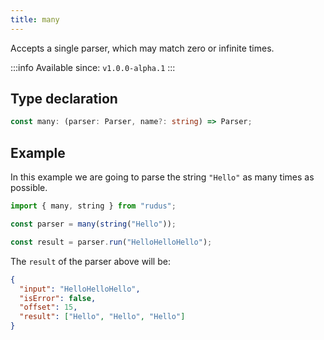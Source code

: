 ```yaml
---
title: many
---
```


Accepts a single parser, which may match zero or infinite times.

:::info
Available since: `v1.0.0-alpha.1`
:::

## Type declaration

```ts
const many: (parser: Parser, name?: string) => Parser;
```

## Example

In this example we are going to parse the string `"Hello"` as many times as possible.

```ts
import { many, string } from "rudus";

const parser = many(string("Hello"));

const result = parser.run("HelloHelloHello");
```

The `result` of the parser above will be:

```json
{
  "input": "HelloHelloHello",
  "isError": false,
  "offset": 15,
  "result": ["Hello", "Hello", "Hello"]
}
```
